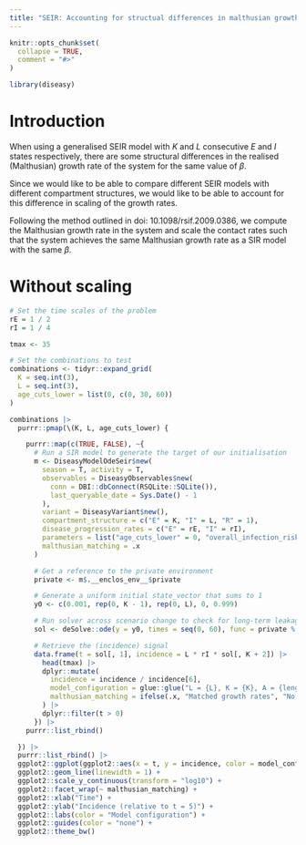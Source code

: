 ```yaml
---
title: "SEIR: Accounting for structual differences in malthusian growth rates"
---
```


```r
knitr::opts_chunk$set(
  collapse = TRUE,
  comment = "#>"
)
```

```r
library(diseasy)
```

# Introduction
When using a generalised SEIR model with $K$ and $L$ consecutive $E$ and $I$ states respectively, there are some
structural differences in the realised (Malthusian) growth rate of the system for the same value of $\beta$.

Since we would like to be able to compare different SEIR models with different compartment structures,
we would like to be able to account for this difference in scaling of the growth rates.

Following the method outlined in doi: 10.1098/rsif.2009.0386, we compute the Malthusian growth rate in the system
and scale the contact rates such that the system achieves the same Malthusian growth rate as a SIR model with the
same $\beta$.


# Without scaling
```r
# Set the time scales of the problem
rE = 1 / 2
rI = 1 / 4

tmax <- 35

# Set the combinations to test
combinations <- tidyr::expand_grid(
  K = seq.int(3),
  L = seq.int(3),
  age_cuts_lower = list(0, c(0, 30, 60))
)
```

```r
combinations |>
  purrr::pmap(\(K, L, age_cuts_lower) {

    purrr::map(c(TRUE, FALSE), ~{
      # Run a SIR model to generate the target of our initialisation
      m <- DiseasyModelOdeSeir$new(
        season = T, activity = T,
        observables = DiseasyObservables$new(
          conn = DBI::dbConnect(RSQLite::SQLite()),
          last_queryable_date = Sys.Date() - 1
        ),
        variant = DiseasyVariant$new(),
        compartment_structure = c("E" = K, "I" = L, "R" = 1),
        disease_progression_rates = c("E" = rE, "I" = rI),
        parameters = list("age_cuts_lower" = 0, "overall_infection_risk" = 0.6),
        malthusian_matching = .x
      )

      # Get a reference to the private environment
      private <- m$.__enclos_env__$private

      # Generate a uniform initial state_vector that sums to 1
      y0 <- c(0.001, rep(0, K - 1), rep(0, L), 0, 0.999)

      # Run solver across scenario change to check for long-term leakage
      sol <- deSolve::ode(y = y0, times = seq(0, 60), func = private %.% rhs, parms = NULL)

      # Retrieve the (incidence) signal
      data.frame(t = sol[, 1], incidence = L * rI * sol[, K + 2]) |>
        head(tmax) |>
        dplyr::mutate(
          incidence = incidence / incidence[6],
          model_configuration = glue::glue("L = {L}, K = {K}, A = {length(age_cuts_lower)}"),
          malthusian_matching = ifelse(.x, "Matched growth rates", "No matching")
        ) |>
        dplyr::filter(t > 0)
      }) |>
    purrr::list_rbind()

  }) |>
  purrr::list_rbind() |>
  ggplot2::ggplot(ggplot2::aes(x = t, y = incidence, color = model_configuration)) +
  ggplot2::geom_line(linewidth = 1) +
  ggplot2::scale_y_continuous(transform = "log10") +
  ggplot2::facet_wrap(~ malthusian_matching) +
  ggplot2::xlab("Time") +
  ggplot2::ylab("Incidence (relative to t = 5)") +
  ggplot2::labs(color = "Model configuration") +
  ggplot2::guides(color = "none") +
  ggplot2::theme_bw()
```
